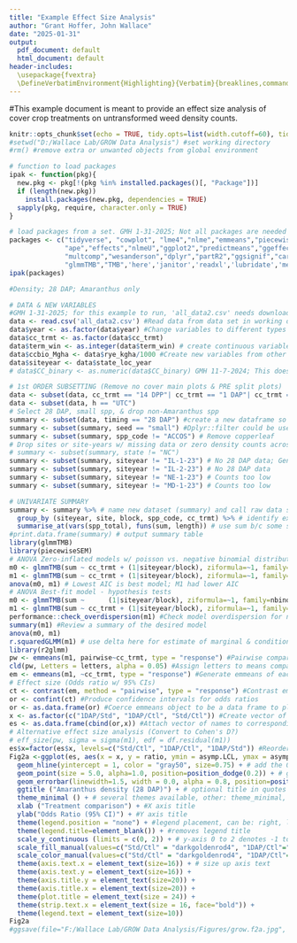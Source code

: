 ---
title: "Example Effect Size Analysis"
author: "Grant Hoffer, John Wallace"
date: "2025-01-31"
output:
  pdf_document: default
  html_document: default
header-includes:
  \usepackage{fvextra}
  \DefineVerbatimEnvironment{Highlighting}{Verbatim}{breaklines,commandchars=\\\{\}}
---

#This example document is meant to provide an effect size analysis of cover crop treatments on untransformed weed density counts.

```{r setup, include=FALSE}
knitr::opts_chunk$set(echo = TRUE, tidy.opts=list(width.cutoff=60), tidy = TRUE)
#setwd("D:/Wallace Lab/GROW Data Analysis") #set working directory
#rm() #remove extra or unwanted objects from global environment

# function to load packages
ipak <- function(pkg){
  new.pkg <- pkg[!(pkg %in% installed.packages()[, "Package"])]
  if (length(new.pkg)) 
    install.packages(new.pkg, dependencies = TRUE)
  sapply(pkg, require, character.only = TRUE)
}

# load packages from a set. GMH 1-31-2025; Not all packages are needed for this analysis. This is just a bunch of packages I use across different scripts & it is easier to just leave this in case I need something.
packages <- c("tidyverse", "cowplot", "lme4","nlme","emmeans","piecewiseSEM","MuMIn",
              "ape","effects","nlmeU","ggplot2","predictmeans","ggeffects","multcompView",
              "multcomp","wesanderson","dplyr","partR2","ggsignif","car","broom.mixed", 'r2glmm',
              "glmmTMB","TMB",'here','janitor','readxl','lubridate','merTools','ggResidpanel')
ipak(packages)
```

```{r Density; 28 DAP; Amaranthus only}
#Density; 28 DAP; Amaranthus only

# DATA & NEW VARIABLES
#GMH 1-31-2025; for this example to run, 'all_data2.csv' needs downloaded from the GitHub repository
data <- read.csv('all_data2.csv') #Read data from data set in working directory
data$year <- as.factor(data$year) #Change variables to different types
data$cc_trmt <- as.factor(data$cc_trmt)
data$term_win <- as.integer(data$term_win) # create continuous variable for "CC termination window; 0 to 21 days"
data$ccbio_Mgha <- data$rye_kgha/1000 #Create new variables from other
data$siteyear <- data$state_loc_year
# data$CC_binary <- as.numeric(data$CC_binary) GMH 11-7-2024; This does not exist in my data set

# 1st ORDER SUBSETTING (Remove no cover main plots & PRE split plots)
data <- subset(data, cc_trmt == "14 DPP"| cc_trmt == "1 DAP"| cc_trmt == "CTL")
data <- subset(data, h == "UTC")
# Select 28 DAP, small spp, & drop non-Amaranthus spp
summary <- subset(data, timing == "28 DAP") #create a new dataframe so original can be recalled in later chunks
summary <- subset(summary, seed == "small") #Dplyr::filter could be used instead of subsetting each individual parameter to tidy code; this was done to show each individual step.
summary <- subset(summary, spp_code != "ACCOS") # Remove copperleaf
# Drop sites or site-years w/ missing data or zero density counts across UTCs
# summary <- subset(summary, state != "NC")
summary <- subset(summary, siteyear != "IL-1-23") # No 28 DAP data; Generally provide information on why data was removed
summary <- subset(summary, siteyear != "IL-2-23") # No 28 DAP data
summary <- subset(summary, siteyear != "NE-1-23") # Counts too low
summary <- subset(summary, siteyear != "MD-1-23") # Counts too low

# UNIVARIATE SUMMARY
summary <- summary %>% # name new dataset (summary) and call raw data set to summarize (data)
  group_by (siteyear, site, block, spp_code, cc_trmt) %>% # identify explanatory variables you want to summarize over
  summarise_at(vars(spp_total), funs(sum, length)) # use sum b/c some sites broke quadrat counts out into smaller pieces.
#print.data.frame(summary) # output summary table
library(glmmTMB)
library(piecewiseSEM)
# ANOVA Zero-inflated models w/ poisson vs. negative binomial distribution 
m0 <- glmmTMB(sum ~ cc_trmt + (1|siteyear/block), ziformula=~1, family=poisson, data = summary) # poisson
m1 <- glmmTMB(sum ~ cc_trmt + (1|siteyear/block), ziformula=~1, family=nbinom2, data = summary) # negative binomial
anova(m0, m1) # Lowest AIC is best model; M1 had lower AIC
# ANOVA Best-fit model - hypothesis tests 
m0 <- glmmTMB(sum ~      (1|siteyear/block), ziformula=~1, family=nbinom2, data = summary) # null model
m1 <- glmmTMB(sum ~ cc_trmt + (1|siteyear/block), ziformula=~1, family=nbinom2, data = summary) # single-factor
performance::check_overdispersion(m1) #Check model overdispersion for nbinom2 and poisson families only
summary(m1) #Review a summary of the desired model
anova(m0, m1)
r.squaredGLMM(m1) # use delta here for estimate of marginal & conditional coefficients
library(r2glmm)
pw <- emmeans(m1, pairwise~cc_trmt, type = "response") #Pairwise comparison of cover crop treatment effects
cld(pw, Letters = letters, alpha = 0.05) #Assign letters to means comparisons
em <- emmeans(m1, ~cc_trmt, type = "response") #Generate emmeans of each cover crop treatment to be compared from the desired model
# Effect size (Odds ratio w/ 95% CIs)
ct <- contrast(em, method = "pairwise", type = "response") #Contrast emmeans to create odds ratios
or <- confint(ct) #Produce confidence intervals for odds ratios
or <- as.data.frame(or) #Coerce emmeans object to be a data frame to plot later
x <- as.factor(c("1DAP/Std", "1DAP/Ctl", "Std/Ctl")) #Create vector of names for odds ratio comparisons
es <- as.data.frame(cbind(or,x)) #Attach vector of names to corresponding comparisons in the 'or' data frame
# Alternative effect size analysis (Convert to Cohen's D?)
# eff_size(pw, sigma = sigma(m1), edf = df.residual(m1))
es$x=factor(es$x, levels=c("Std/Ctl", "1DAP/Ctl", "1DAP/Std")) #Reorder comparisons to be desired specific order in plots
Fig2a <-ggplot(es, aes(x = x, y = ratio, ymin = asymp.LCL, ymax = asymp.UCL, fill = x, color = x)) + # extracted from summary data
  geom_hline(yintercept = 1, color = "gray50", size=0.75) + # add the 0 line
  geom_point(size = 5.0, alpha=1.0, position=position_dodge(0.2)) + # go lower with the dodge
  geom_errorbar(linewidth=1.5, width = 0.0, alpha = 0.8, position=position_dodge(0.2)) + #Geom for adding error bars
  ggtitle ("Amaranthus density (28 DAP)") + # optional title in quotes
  theme_minimal () + # several themes available, other: theme_minimal, theme_grey, theme_classic
  xlab ("Treatment comparison") + #X axis title
  ylab("Odds Ratio (95% CI)") + #Y axis title
  theme(legend.position = "none") + #legend placement, can be: right, left, top
  theme(legend.title=element_blank()) + #removes legend title
  scale_y_continuous (limits = c(0, 2)) + # y-axis 0 to 2 denotes -1 to 1 effect size
  scale_fill_manual(values=c("Std/Ctl" = "darkgoldenrod4", "1DAP/Ctl"="olivedrab4", "1DAP/Std"="olivedrab3")) + #Choose desired colors for each comparison
  scale_color_manual(values=c("Std/Ctl" = "darkgoldenrod4", "1DAP/Ctl"="olivedrab4", "1DAP/Std"="olivedrab3")) +
  theme(axis.text.x = element_text(size=16)) + # size up axis text 
  theme(axis.text.y = element_text(size=16)) +
  theme(axis.title.y = element_text(size=20)) +
  theme(axis.title.x = element_text(size=20)) +
  theme(plot.title = element_text(size = 24)) +
  theme(strip.text.x = element_text(size = 16, face="bold")) +
  theme(legend.text = element_text(size=10))  
Fig2a
#ggsave(file="F:/Wallace Lab/GROW Data Analysis/Figures/grow.f2a.jpg", scale=1.5, width=4.0, height=3.0, units="in", dpi=1200) #Comment and uncomment this line to allow saving the figure when desired. Otherwise, figure will download each time the whole chunk runs.

```
